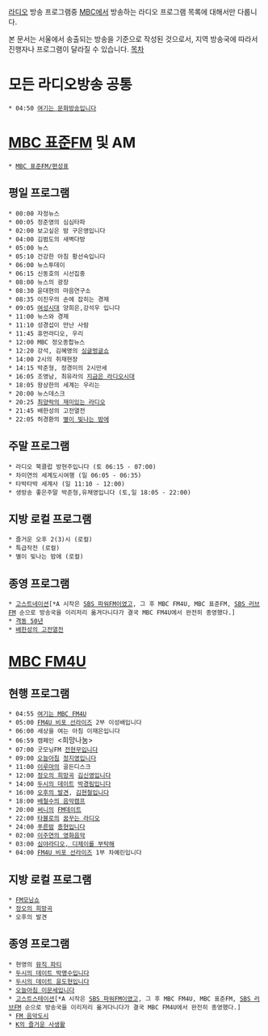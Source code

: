 [[라디오]] 방송 프로그램중 [[MBC]]에서 방송하는 라디오 프로그램 목록에 대해서만 다룹니다.

본 문서는 서울에서 송출되는 방송을 기준으로 작성된 것으로서, 지역 방송국에 따라서 진행자나 프로그램이 달라질 수 있습니다.
[[목차]]
= 모든 라디오방송 공통 =
 * 04:50 [[여기는 문화방송입니다]] 
= [[MBC 표준FM]] 및 AM =
 * [[MBC 표준FM/편성표]]
== 평일 프로그램 ==
 * 00:00 자정뉴스
 * 00:05 정준영의 심심타파
 * 02:00 보고싶은 밤 구은영입니다
 * 04:00 김범도의 새벽다방
 * 05:00 뉴스
 * 05:10 건강한 아침 황선숙입니다
 * 06:00 뉴스투데이
 * 06:15 신동호의 시선집중
 * 08:00 뉴스의 광장
 * 08:30 윤대현의 마음연구소
 * 08:35 이진우의 손에 잡히는 경제 
 * 09:05 [[여성시대]] 양희은,강석우 입니다   
 * 11:00 뉴스와 경제
 * 11:10 성경섭이 만난 사람
 * 11:45 휴먼라디오, 우리 
 * 12:00 MBC 정오종합뉴스
 * 12:20 강석, 김혜영의 [[싱글벙글쇼]]
 * 14:00 2시의 취재현장
 * 14:15 박준형, 정경미의 2시만세
 * 16:05 조영남, 최유라의 [[지금은 라디오시대]]
 * 18:05 왕상한의 세계는 우리는
 * 20:00 뉴스데스크
 * 20:25 [[최양락의 재미있는 라디오]]
 * 21:45 배한성의 고전열전
 * 22:05 허경환의 [[별이 빛나는 밤에]]
== 주말 프로그램 ==
 * 라디오 북클럽 방현주입니다 (토 06:15 - 07:00)
 * 차미연의 세계도시여행 (일 06:05 - 06:35)
 * 타박타박 세계사 (일 11:10 - 12:00)
 * 생방송 좋은주말 박준형,유채영입니다 (토,일 18:05 - 22:00)
== 지방 로컬 프로그램 ==
 * 즐거운 오후 2(3)시 (로컬)
 * 특급작전 (로컬)
 * 별이 빛나는 밤에 (로컬)
== 종영 프로그램 ==
 * [[고스트스테이션|고스트네이션]][*A 시작은 [[SBS 파워FM]]이였고, 그 후 MBC FM4U, MBC 표준FM, [[SBS 러브FM]] 순으로 방송국을 이리저리 옮겨다니다가 결국 MBC FM4U에서 완전히 종영했다.]
 * [[격동 50년]]
 * [[배한성의 고전열전]]

= [[MBC FM4U]] =
== 현행 프로그램 ==
 * 04:55 [[여기는 문화방송입니다|여기는 MBC FM4U]]
 * 05:00 [[FM4U 비포 선라이즈]] 2부 이성배입니다
 * 06:00 세상을 여는 아침 이재은입니다
 * 06:59 캠페인 <희망나눔>
 * 07:00 굿모닝FM [[전현무]]입니다
 * 09:00 [[오늘아침]] [[정지영]]입니다
 * 11:00 [[이루마]]의 골든디스크
 * 12:00 [[정오의 희망곡]] [[김신영]]입니다
 * 14:00 [[두시의 데이트]] [[박경림]]입니다
 * 16:00 [[오후의 발견]], [[김현철]]입니다
 * 18:00 [[배철수의 음악캠프]]
 * 20:00 [[써니]]의 [[FM데이트]]
 * 22:00 [[타블로]]의 [[꿈꾸는 라디오]]
 * 24:00 [[푸른밤]] [[종현]]입니다
 * 02:00 [[영화음악(MBC)|이주연의 영화음악]]
 * 03:00 [[심야라디오, 디제이를 부탁해]]
 * 04:00 [[FM4U 비포 선라이즈]] 1부 차예린입니다
== 지방 로컬 프로그램 ==
 * [[FM모닝쇼]]
 * [[정오의 희망곡]]
 * 오후의 발견
== 종영 프로그램 ==
 * 현영의 [[뮤직 파티]]
 * [[두시의 데이트 박명수입니다]]
 * [[두시의 데이트 윤도현입니다]]
 * [[오늘아침 이문세입니다]]
 * [[고스트스테이션]][*A 시작은 [[SBS 파워FM]]이였고, 그 후 MBC FM4U, MBC 표준FM, [[SBS 러브FM]] 순으로 방송국을 이리저리 옮겨다니다가 결국 MBC FM4U에서 완전히 종영했다.]
 * [[FM 음악도시]]
 * [[K의 즐거운 사생활]] 
